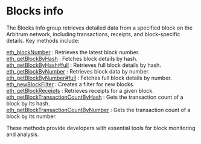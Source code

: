 # Blocks info

The Blocks Info group retrieves detailed data from a specified block on the Arbitrum network, including transactions, receipts, and block-specific details. Key methods include:

[eth_blockNumber](/arbitrum-api/blocksinfo/eth_blockNumber) : Retrieves the latest block number. \
[eth_getBlockByHash](/arbitrum-api/blocksinfo/eth_getBlockByHash) : Fetches block details by hash. \
[eth_getBlockByHash#full](/arbitrum-api/blocksinfo/eth_getBlockByHashfull) : Retrieves full block details by hash. \
[eth_getBlockByNumber](/arbitrum-api/blocksinfo/eth_getBlockByNumber) : Retrieves block data by number. \
[eth_getBlockByNumber#full](/arbitrum-api/blocksinfo/eth_getBlockByNumberfull) : Fetches full block details by number. \
[eth_newBlockFilter](/arbitrum-api/blocksinfo/eth_newBlockFilter)  : Creates a filter for new blocks. \
[eth_getBlockReceipts](/arbitrum-api/blocksinfo/eth_getBlockReceipts) : Retrieves receipts for a given block. \
[eth_getBlockTransactionCountByHash](/arbitrum-api/blocksinfo/eth_getBlockTransactionCountByHash) : Gets the transaction count of a block by its hash. \
[eth_getBlockTransactionCountByNumber](/arbitrum-api/blocksinfo/eth_getBlockTransactionCountByNumber) : Gets the transaction count of a block by its number.

These methods provide developers with essential tools for block monitoring and analysis.
